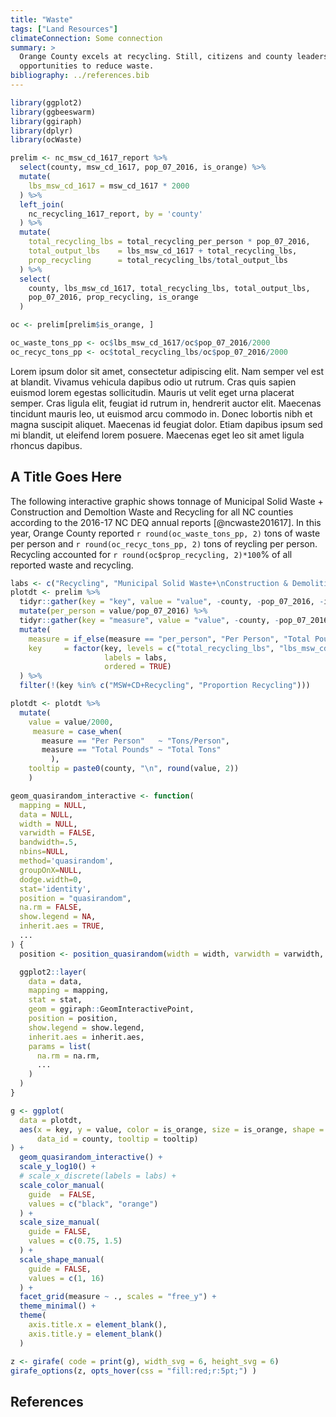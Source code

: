 ```yaml
---
title: "Waste"
tags: ["Land Resources"]
climateConnection: Some connection
summary: > 
  Orange County excels at recycling. Still, citizens and county leaders have many 
  opportunities to reduce waste.
bibliography: ../references.bib
---
```


```r
library(ggplot2)
library(ggbeeswarm)
library(ggiraph)
library(dplyr)
library(ocWaste)

prelim <- nc_msw_cd_1617_report %>%
  select(county, msw_cd_1617, pop_07_2016, is_orange) %>%
  mutate(
    lbs_msw_cd_1617 = msw_cd_1617 * 2000
  ) %>%
  left_join(
    nc_recycling_1617_report, by = 'county'
  ) %>%
  mutate(
    total_recycling_lbs = total_recycling_per_person * pop_07_2016,
    total_output_lbs    = lbs_msw_cd_1617 + total_recycling_lbs,
    prop_recycling      = total_recycling_lbs/total_output_lbs
  ) %>%
  select(
    county, lbs_msw_cd_1617, total_recycling_lbs, total_output_lbs,
    pop_07_2016, prop_recycling, is_orange
  )

oc <- prelim[prelim$is_orange, ]

oc_waste_tons_pp <- oc$lbs_msw_cd_1617/oc$pop_07_2016/2000
oc_recyc_tons_pp <- oc$total_recycling_lbs/oc$pop_07_2016/2000
```

Lorem ipsum dolor sit amet, consectetur adipiscing elit. Nam semper vel est at blandit. Vivamus vehicula dapibus odio ut rutrum. Cras quis sapien euismod lorem egestas sollicitudin. Mauris ut velit eget urna placerat semper. Cras ligula elit, feugiat id rutrum in, hendrerit auctor elit. Maecenas tincidunt mauris leo, ut euismod arcu commodo in. Donec lobortis nibh et magna suscipit aliquet. Maecenas id feugiat dolor. Etiam dapibus ipsum sed mi blandit, ut eleifend lorem posuere. Maecenas eget leo sit amet ligula rhoncus dapibus.

## A Title Goes Here

The following interactive graphic shows tonnage of Municipal Solid Waste + Construction and Demoltion Waste and Recycling for all NC counties according to the 2016-17 NC DEQ annual reports [@ncwaste201617]. In this year, Orange County reported `r round(oc_waste_tons_pp, 2)` tons of waste per person and `r round(oc_recyc_tons_pp, 2)` tons of reycling per person. Recycling accounted for `r round(oc$prop_recycling, 2)*100`% of all reported waste and recycling. 

```r
labs <- c("Recycling", "Municipal Solid Waste+\nConstruction & Demolition", "MSW+CD+Recycling", "Proportion Recycling")
plotdt <- prelim %>%
  tidyr::gather(key = "key", value = "value", -county, -pop_07_2016, -is_orange) %>%
  mutate(per_person = value/pop_07_2016) %>%
  tidyr::gather(key = "measure", value = "value", -county, -pop_07_2016, -is_orange, -key) %>%
  mutate(
    measure = if_else(measure == "per_person", "Per Person", "Total Pounds"),
    key     = factor(key, levels = c("total_recycling_lbs", "lbs_msw_cd_1617", "total_output_lbs", "prop_recycling"),
                     labels = labs,
                     ordered = TRUE)
  ) %>%
  filter(!(key %in% c("MSW+CD+Recycling", "Proportion Recycling")))

plotdt <- plotdt %>%
  mutate(
    value = value/2000,
     measure = case_when(
       measure == "Per Person"   ~ "Tons/Person",
       measure == "Total Pounds" ~ "Total Tons"
         ),
    tooltip = paste0(county, "\n", round(value, 2))
    )

geom_quasirandom_interactive <- function(
  mapping = NULL,
  data = NULL,
  width = NULL,
  varwidth = FALSE,
  bandwidth=.5,
  nbins=NULL,
  method='quasirandom',
  groupOnX=NULL,
  dodge.width=0,
  stat='identity',
  position = "quasirandom",
  na.rm = FALSE,
  show.legend = NA,
  inherit.aes = TRUE,
  ...
) {
  position <- position_quasirandom(width = width, varwidth = varwidth, bandwidth=bandwidth,nbins=nbins,method=method,groupOnX=groupOnX,dodge.width=dodge.width)

  ggplot2::layer(
    data = data,
    mapping = mapping,
    stat = stat,
    geom = ggiraph::GeomInteractivePoint,
    position = position,
    show.legend = show.legend,
    inherit.aes = inherit.aes,
    params = list(
      na.rm = na.rm,
      ...
    )
  )
}

g <- ggplot(
  data = plotdt,
  aes(x = key, y = value, color = is_orange, size = is_orange, shape = is_orange,
      data_id = county, tooltip = tooltip)
) +
  geom_quasirandom_interactive() +
  scale_y_log10() +
  # scale_x_discrete(labels = labs) + 
  scale_color_manual(
    guide  = FALSE,
    values = c("black", "orange")
  ) +
  scale_size_manual(
    guide = FALSE,
    values = c(0.75, 1.5)
  ) +
  scale_shape_manual(
    guide = FALSE,
    values = c(1, 16)
  ) +
  facet_grid(measure ~ ., scales = "free_y") +
  theme_minimal() +
  theme(
    axis.title.x = element_blank(),
    axis.title.y = element_blank()
  )

z <- girafe( code = print(g), width_svg = 6, height_svg = 6)
girafe_options(z, opts_hover(css = "fill:red;r:5pt;") )

```

## References